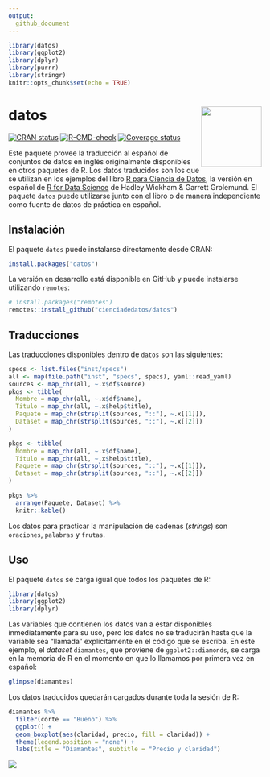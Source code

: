 ```yaml
---
output: 
  github_document
---
```

```r
library(datos)
library(ggplot2)
library(dplyr)
library(purrr)
library(stringr)
knitr::opts_chunk$set(echo = TRUE)
```

# datos <img src="man/figures/logo.png" align="right" width = "120px"/>

[![CRAN status](https://www.r-pkg.org/badges/version/datos)](https://cran.r-project.org/package=datos)
[![R-CMD-check](https://github.com/cienciadedatos/datos/workflows/R-CMD-check/badge.svg)](https://github.com/cienciadedatos/datos/actions)
[![Coverage status](https://codecov.io/gh/cienciadedatos/datos/branch/master/graph/badge.svg)](https://codecov.io/github/cienciadedatos/datos?branch=master)

Este paquete provee la traducción al español de conjuntos de datos en inglés originalmente disponibles en otros paquetes de R. Los datos traducidos son los que se utilizan en los ejemplos del libro [R para Ciencia de Datos](https://es.r4ds.hadley.nz/), la versión en español de [R for Data Science](https://r4ds.had.co.nz/) de Hadley Wickham & Garrett Grolemund. El paquete `datos` puede utilizarse junto con el libro o de manera independiente como fuente de datos de práctica en español. 

## Instalación

El paquete `datos` puede instalarse directamente desde CRAN:

```r
install.packages("datos")
```

La versión en desarrollo está disponible en GitHub y puede instalarse utilizando `remotes`:

```r
# install.packages("remotes")
remotes::install_github("cienciadedatos/datos")
```


## Traducciones

Las traducciones disponibles dentro de `datos` son las siguientes:

```r

specs <- list.files("inst/specs")
all <- map(file.path("inst", "specs", specs), yaml::read_yaml)
sources <- map_chr(all, ~.x$df$source)
pkgs <- tibble(
  Nombre = map_chr(all, ~.x$df$name),
  Titulo = map_chr(all, ~.x$help$title),
  Paquete = map_chr(strsplit(sources, "::"), ~.x[[1]]),
  Dataset = map_chr(strsplit(sources, "::"), ~.x[[2]])
)

pkgs <- tibble(
  Nombre = map_chr(all, ~.x$df$name),
  Titulo = map_chr(all, ~.x$help$title),
  Paquete = map_chr(strsplit(sources, "::"), ~.x[[1]]),
  Dataset = map_chr(strsplit(sources, "::"), ~.x[[2]])
)

pkgs %>%
  arrange(Paquete, Dataset) %>%
  knitr::kable()
```

Los datos para practicar la manipulación de cadenas (_strings_) son `oraciones`, `palabras` y `frutas`. 

## Uso

El paquete `datos` se carga igual que todos los paquetes de R: 

```r
library(datos)
library(ggplot2)
library(dplyr)
```

Las variables que contienen los datos van a estar disponibles inmediatamente para su uso, pero los datos no se traducirán hasta que la variable sea "llamada" explícitamente en el código que se escriba. En este ejemplo, el _dataset_ `diamantes`, que proviene de `ggplot2::diamonds`, se carga en la memoria de R en el momento en que lo llamamos por primera vez en español:

```r
glimpse(diamantes)
```

Los datos traducidos quedarán cargados durante toda la sesión de R:

```r
diamantes %>%
  filter(corte == "Bueno") %>%
  ggplot() +
  geom_boxplot(aes(claridad, precio, fill = claridad)) +
  theme(legend.position = "none") +
  labs(title = "Diamantes", subtitle = "Precio y claridad")
```

<img src="man/figures/diamantes.png">
